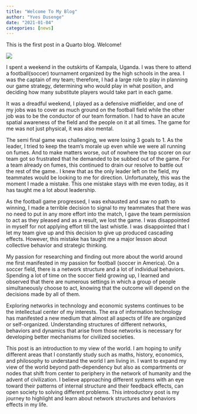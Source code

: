 ```yaml
---
title: "Welcome To My Blog"
author: "Yves Dusenge"
date: "2021-01-04"
categories: [news]
---
```


This is the first post in a Quarto blog. Welcome!

![](thumbnail.jpg)

I spent a weekend in the outskirts of Kampala, Uganda. I was there to attend a football(soccer) tournament organized by the high schools in the area. I was the captain of my team; therefore, I had a large role to play in planning our game strategy, determining who would play in what position, and deciding how many substitute players would take part in each game.

It was a dreadful weekend, I played as a defensive midfielder, and one of my jobs was to cover as much ground on the football field while the other job was to be the conductor of our team formation. I had to have an acute spatial awareness of the field and the people on it at all times. The game for me was not just physical, it was also mental.

The semi final game was challenging, we were losing 3 goals to 1. As the leader, I tried to keep the team’s morale up even while we were all running on fumes. And to make matters worse, out of nowhere the top scorer on our team got so frustrated that he demanded to be subbed out of the game. For a team already on fumes, this continued to drain our resolve to battle out the rest of the game.. I knew that as the only leader left on the field, my teammates would be looking to me for direction. Unfortunately, this was the moment I made a mistake. This one mistake stays with me even today, as it has taught me a lot about leadership.

As the football game progressed, I was exhausted and saw no path to winning, I made a terrible decision to signal to my teammates that there was no need to put in any more effort into the match, I gave the team permission to act as they pleased and as a result, we lost the game. I was disappointed in myself for not applying effort till the last whistle. I was disappointed that I let my team give up and this decision to give up produced cascading effects. However, this mistake has taught me a major lesson about collective behavior and strategic thinking.

My passion for researching and finding out more about the world around me first manifested in my passion for football (soccer in America). On a soccer field, there is a network structure and a lot of individual behaviors. Spending a lot of time on the soccer field growing up, I learned and observed that there are numerous settings in which a group of people simultaneously choose to act, knowing that the outcome will depend on the decisions made by all of them.

Exploring networks in technology and economic systems continues to be the intellectual center of my interests. The era of information technology has manifested a new medium that almost all aspects of life are organized or self-organized. Understanding structures of different networks, behaviors and dynamics that arise from those networks is necessary for developing better mechanisms for civilized societies.

This post is an introduction to my view of the world. I am hoping to unify different areas that I constantly study such as maths, history, economics, and philosophy to understand the world I am living in. I want to expand my view of the world beyond path-dependency but also as compartments or nodes that shift from center to periphery in the network of humanity and the advent of civilization. I believe approaching different systems with an eye toward their patterns of internal structure and their feedback effects, can open society to solving different problems. This introductory post is my journey to highlight and learn about network structures and behaviors effects in my life.
